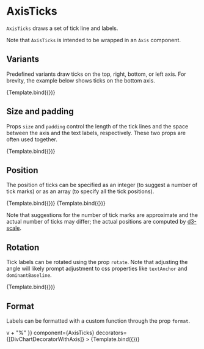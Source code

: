 
# AxisTicks

<Meta title="Core/Components/AxisTicks" />

`AxisTicks` draws a set of tick line and labels.

<ArgsTable of={AxisTicks} />

Note that `AxisTicks` is intended to be wrapped in an `Axis` component.

## Variants

Predefined variants draw ticks on the top, right, bottom, or left axis. For brevity, the example below shows ticks on the bottom axis.

<Canvas>
    <Story
        name="default"
        args={{
            variant: 'bottom',
        }}
        component={AxisTicks}
        decorators={[DivChartDecoratorWithAxis]}
    >
        {Template.bind({})}
    </Story>
</Canvas>

## Size and padding

Props `size` and `padding` control the length of the tick lines and the space between the axis and the text labels, respectively. These two props are often used together.

<Canvas>
    <Story
        name="size and padding"
        args={{
            variant: 'bottom',
            size: 15,
            padding: 30,
        }}
        component={AxisTicks}
        decorators={[DivChartDecoratorWithAxis]}
    >
        {Template.bind({})}
    </Story>
</Canvas>

## Position

The position of ticks can be specified as an integer (to suggest a number of tick marks) or as an array (to specify all the tick positions).

<Canvas>
    <Story
        name="number"
        args={{
            variant: 'bottom',
            ticks: 5,
        }}
        component={AxisTicks}
        decorators={[DivChartDecoratorWithAxis]}
    >
        {Template.bind({})}
    </Story>
    <Story
        name="positions"
        args={{
            variant: 'bottom',
            ticks: [0, 20, 50, 90, 100],
        }}
        component={AxisTicks}
        decorators={[DivChartDecoratorWithAxis]}
    >
        {Template.bind({})}
    </Story>
</Canvas>

Note that suggestions for the number of tick marks are approximate and the actual number of ticks may differ; the actual positions are computed by [d3-scale](https://github.com/d3/d3-scale).

## Rotation

Tick labels can be rotated using the prop `rotate`. Note that adjusting the angle will likely prompt adjustment to css properties like `textAnchor` and `dominantBaseline`.

<Canvas>
    <Story
        name="rotation"
        args={{
            variant: 'bottom',
            ticks: 5,
            rotate: -90,
            labelStyle: {
                textAnchor: 'end',
                dominantBaseline: 'middle',
            },
        }}
        component={AxisTicks}
        decorators={[DivChartDecoratorWithAxis]}
    >
        {Template.bind({})}
    </Story>
</Canvas>

## Format

Labels can be formatted with a custom function through the prop `format`.

<Canvas>
    <Story
        name="format"
        args={{
            variant: 'bottom',
            ticks: 5,
            padding: 10,
            format: (v) => v + "%"
        }}
        component={AxisTicks}
        decorators={[DivChartDecoratorWithAxis]}
    >
        {Template.bind({})}
    </Story>
</Canvas>
